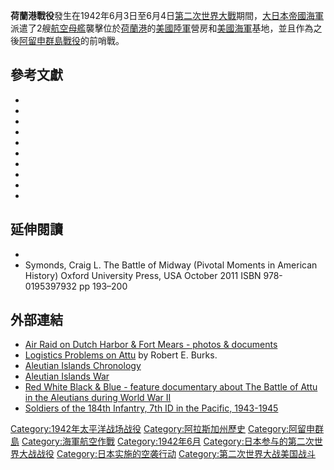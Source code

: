 {{Infobox military conflict
|conflict = 荷蘭港戰役
|partof = [[第二次世界大戰|第二次世界大戰]][[太平洋戰爭|太平洋戰爭]]
|image = [[File:Japanese_Attack_at_Dutch_Harbor.jpg|300px]]
|caption = 1942年6月3日，日本第一次空袭荷兰港后燃烧的建筑。
|date = 1942年6月3日至4日
|place = 荷兰港, [[阿留申群島|阿留申群島]]
|coordinates = {{coord|53|53|15|N|166|32|32|W|region:US-AK_type:event_scale:50000_source:kolossus-dewiki|display=inline,title}}
|result = 日本战术胜利
|combatant1 = {{flag|United States|1912}}
|combatant2 = {{flagcountry|Empire of Japan}}
|commander1 = '''{{navy|United States|1912}}:'''<br/>[[Robert_Alfred_Theobald|Robert Alfred Theobald]]<br/>'''{{Army|United States|1912}}:'''<br/>[[Simon_Bolivar_Buckner,_Jr.|Simon Bolivar Buckner, Jr.]]<br/>[[Archibald_V._Arnold|Archibald V. Arnold]]
|commander2 = '''{{navy|Empire of Japan}}:'''<br/>[[角田覺治|角田覺治]]<br/>[[細萱戊子郎|細萱戊子郎]]
|strength1 = 第37步兵团，<br/>第206海岸炮兵团，<br/>1个探照灯连，<br/>6个防空炮兵连，<br/>[[美国海军陆战队|海军陆战队]]，<br/>30架[[战斗机|战斗机]]|strength2 = 2艘[[轻型航空母舰|航空母舰]]，<br/>3艘[[巡洋舰|巡洋舰]]，<br/>5艘[[驱逐舰|驱逐舰]]，<br/>40架战斗机，<br/>21架[[鱼雷轰炸机|鱼雷轰炸机]]，<br/>21架[[俯冲轰炸机|俯冲轰炸机]],<br/>4架[[侦查机|侦查机]]
|casualties1 = 78名死亡，<br/>伤员数量不明，<br/>3名被俘，<br/>14架飞机被毁，<br/>米尔斯碉堡中度受损，<br/>荷兰港中度受损，<br>1艘住宿船被毁
|casualties2 = 10名死亡，<br/>伤员数量不明，<br/>5名被俘，<br/>8架飞机被毁
|campaignbox = {{Campaignbox Aleutians}}
}}

'''荷蘭港戰役'''發生在1942年6月3日至6月4日[[第二次世界大戰|第二次世界大戰]]期間，[[大日本帝國海軍|大日本帝國海軍]]派遣了2艘[[航空母艦|航空母艦]]襲擊位於[[荷蘭港|荷蘭港]]的[[美國陸軍|美國陸軍]]營房和[[美國海軍|美國海軍]]基地，並且作為之後[[阿留申群島戰役|阿留申群島戰役]]的前哨戰。

== 參考文獻 ==
*{{cite book|last=Cloe|first=John Haile|authorlink=|coauthors=|year=1990|chapter=|title=The Aleutian Warriors: A History of the 11th Air Force and Fleet Air Wing 4|publisher=Pictorial Histories Publishing Co., Inc. and Anchorage Chapter – Air Force Association|location= Missoula, Montana, U.S.A.|isbn=0-929521-35-8}}
*{{cite book|last=Dickrell|first=Jeff|authorlink=|coauthors=|year=2001|chapter=|title=Center of the Storm: The Bombing of Dutch Harbor and the Experience of Patrol Wing Four in the Aleutians, Summer 1942|publisher=Pictorial Histories Publishing Co., Inc.|location=Missoula, Montana, U.S.A.|isbn= 1-57510-092-4}}
*{{cite book|last=Feinberg|first=Leonard|authorlink=|coauthors=|year=1992|chapter=|title=Where the Williwaw Blows: The Aleutian Islands-World War II|publisher=Pilgrims' Process, Inc.|location=|isbn= 0-9710609-8-3}}
*{{cite book|last=Garfield|first=Brian|authorlink=Brian Garfield|coauthors=|year=1969|chapter=| title=The Thousand-Mile War: World War II in Alaska and the Aleutians|publisher=[[University_of_Alaska|University of Alaska]] Press|location=Fairbanks, Alaska, USA|isbn=0-912006-83-8}}
*{{cite book|last1=Goldstein|first1=Donald M.|first2=Katherine V. |last2=Dillon|year=1992| chapter=|title=The Williwaw War: The Arkansas National Guard in the Aleutians in World|isbn= 1-55728-242-0}}
*{{cite book|last=Lorelli|first=John A.|authorlink=|coauthors=|year=1984|chapter=|title=The Battle of the Komandorski Islands|url=https://archive.org/details/battleofkomandor0000lore|publisher=United States Naval Institute|location=Annapolis, Maryland, USA|isbn=0-87021-093-9}}
*{{cite book|last=Morison|first=Samuel Eliot|authorlink=Samuel Eliot Morison |year=1951 (Reprint 2001)|chapter=|title=Aleutians, Gilberts and Marshalls, June 1942-April 1944, ''vol. 7 of'' [[History_of_United_States_Naval_Operations_in_World_War_II|History of United States Naval Operations in World War II]]|publisher=University of Illinois Press|location=Champaign, Illinois, USA|isbn=0-316-58305-7}}
*{{cite book|last1=Parshall|first1=Jonathan |last2=Tully |first2=Anthony|year=2005|title= Shattered Sword: The Untold Story of the Battle of Midway|url=https://archive.org/details/shatteredswordun0000pars|publisher=Potomac Books|location=Dulles, VA|isbn=1-57488-923-0}}
*{{cite book|last=Perras|first=Galen Roger|year=2003|chapter=|title=Stepping Stones to Nowhere, The Aleutian Islands, Alaska, and American Military Strategy, 1867 - 1945|url=https://archive.org/details/steppingstonesto00gale| publisher=University of British Columbia Press|location=Vancouver British Columbia|isbn= 1-59114-836-7}}
*{{cite book|last1=Okumiya|first1=Masatake|authorlink=Masatake Okumiya|last2=Fuchida |first2=Mitsuo |year =1955|title=Midway: The Battle that Doomed Japan|publisher=Ballantine Books|location=Random House Inc., New York|isbn=0-345-34691-2}}

== 延伸閱讀 ==
*{{Cite book|title=Aleutian Islands: The US army Campaigns in  WWII]|url=http://www.history.army.mil/brochures/aleut/aleut.htm|series=The U.S. Army Campaigns of World War II|publisher=[[United_States_Army_Center_of_Military_History|United States Army Center of Military History]]|first=George L.|last=MacGarrigle|id=CMH Pub 72-6|accessdate=18 December 2013|archive-date=2014-03-17|archive-url=https://web.archive.org/web/20140317040937/http://www.history.army.mil/brochures/aleut/aleut.htm|dead-url=no}}
* Symonds, Craig L. The Battle of Midway (Pivotal Moments in American History) Oxford University Press, USA October 2011 ISBN 978-0195397932 pp 193–200

== 外部連結 ==
*[http://www.researcheratlarge.com/Pacific/NA50/ Air Raid on Dutch Harbor & Fort Mears - photos & documents] {{Wayback|url=http://www.researcheratlarge.com/Pacific/NA50/ |date=20150304103522 }}
*[https://web.archive.org/web/20080302003959/http://www.almc.army.mil/alog/issues/MayJun03/MS778.htm Logistics Problems on Attu] by Robert E. Burks.
*[https://web.archive.org/web/20050426022718/http://users.commkey.net/fussichen/otdaleu.htm Aleutian Islands Chronology]
*[http://www.explorenorth.com/library/military/aleutian_war-usarmy.html Aleutian Islands War] {{Wayback|url=http://www.explorenorth.com/library/military/aleutian_war-usarmy.html |date=20110608010308 }}
*[https://web.archive.org/web/20170911193528/http://alaskainvasion.com/ Red White Black & Blue - feature documentary about The Battle of Attu in the Aleutians during World War II]
*[https://web.archive.org/web/20080330014932/http://www.robsmith.org/184th-inf/ Soldiers of the 184th Infantry, 7th ID in the Pacific, 1943-1945]

[[Category:1942年太平洋战场战役|Category:1942年太平洋战场战役]]
[[Category:阿拉斯加州歷史|Category:阿拉斯加州歷史]]
[[Category:阿留申群島|Category:阿留申群島]]
[[Category:海軍航空作戰|Category:海軍航空作戰]]
[[Category:1942年6月|Category:1942年6月]]
[[Category:日本参与的第二次世界大战战役|Category:日本参与的第二次世界大战战役]]
[[Category:日本实施的空袭行动|Category:日本实施的空袭行动]]
[[Category:第二次世界大战美国战斗|Category:第二次世界大战美国战斗]]